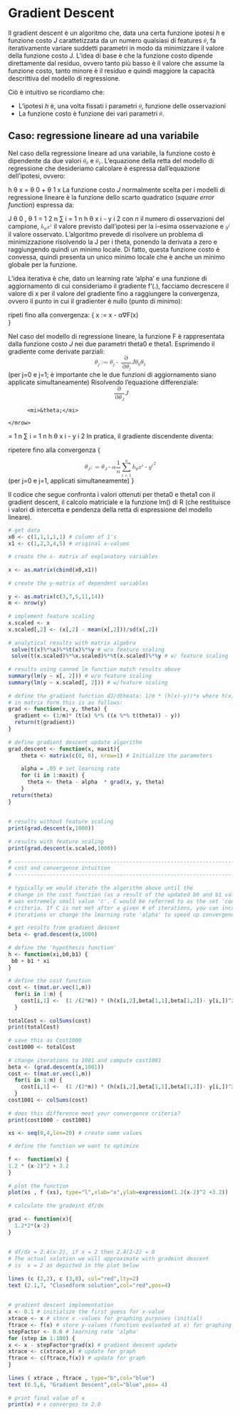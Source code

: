 Gradient Descent
================
Il gradient descent è un algoritmo che, data una certa funzione ipotesi _h_ e funzione costo _J_ carattetizzata da un numero qualsiasi di features <math display="inline" xmlns="http://www.w3.org/1998/Math/MathML"><mrow><mi>&theta;</mi></mrow></math>, fa iterativamente variare suddetti parametri in modo da minimizzare il valore della funzione costo J. L'idea di base è che la funzione costo dipende direttamente dal residuo, ovvero tanto più basso è il valore che assume la funzione costo, tanto minore è il residuo e quindi maggiore la capacità descrittiva del modello di regressione.

Ciò è intuitivo se ricordiamo che:

* L'ipotesi _h_ è, una volta fissati i parametri <math display="inline" xmlns="http://www.w3.org/1998/Math/MathML"><mrow><mi>&theta;</mi></mrow></math>, funzione delle osservazioni
* La funzione costo è funzione dei vari parametri <math display="inline" xmlns="http://www.w3.org/1998/Math/MathML"><mrow><mi>&theta;</mi></mrow></math>.

Caso: regressione lineare ad una variabile
------------------------------------------
Nel caso della regressione lineare ad una variabile, la funzione costo è dipendente da due valori <math display="inline" xmlns="http://www.w3.org/1998/Math/MathML"><mrow><msub><mi>&theta;</mi><mn>0</mn></msub></mrow></math> e <math display="inline" xmlns="http://www.w3.org/1998/Math/MathML"><mrow><msub><mi>&theta;</mi><mn>1</mn></msub></mrow></math>. L'equazione della retta del modello di regressione che desideriamo calcolare è espressa dall'equazione dell'ipotesi, ovvero:
<math display="block" xmlns="http://www.w3.org/1998/Math/MathML">

<!--  Created with FireMath www.firemath.info  -->

<mrow>
  <msub>
        <mrow>
          <mi>h</mi><mo>&ApplyFunction;</mo>
        </mrow>
        <mi>&theta;</mi>
  </msub>
  <mfenced open="(" close=")" separators=",">
    <mrow>
      <mi>x</mi>
    </mrow>
  </mfenced>
  <mo>=</mo>
  <msub>
          <mi>&theta;</mi>
        <mn>0</mn>
  </msub>
  <mo>+</mo>
  <msub>
          <mi>&theta;</mi>
        <mn>1</mn>
  </msub>
  <mi>x</mi>
</mrow>
</math>
La funzione costo _J_ normalmente scelta per i modelli di regressione lineare è la funzione dello scarto quadratico (_square error function_) espressa da:
<math display="block" xmlns="http://www.w3.org/1998/Math/MathML">

<!--  Created with FireMath www.firemath.info  -->

<mrow>
  <mi>J</mi><mo>&ApplyFunction;</mo>
  <mfenced open="(" close=")" separators=",">
    <mrow>
      <msub>
              <mi>&theta;</mi>
            <mn>0</mn>
      </msub>
      <mo>,</mo>
      <msub>
              <mi>&theta;</mi>
            <mn>1</mn>
      </msub>
    </mrow>
  </mfenced>
  <mo>=</mo>
  <mfrac>
    <mrow>
      <mn>1</mn>
    </mrow>
    <mrow>
      <mn>2</mn>
      <mi>n</mi>
    </mrow>
  </mfrac>
  <munderover>
          <mo>&Sum;</mo>
      <mrow>
        <mi>i</mi>
        <mo>=</mo>
        <mn>1</mn>
      </mrow>
        <mi>n</mi>
  </munderover>
  <msup>
        <mrow>
          <mfenced open="(" close=")" separators=",">
            <mrow>
              <msub>
                    <mrow>
                      <mi>h</mi><mo>&ApplyFunction;</mo>
                    </mrow>
                    <mi>&theta;</mi>
              </msub>
              <mfenced open="(" close=")" separators=",">
                <mrow>
                  <msup>
                          <mi>x</mi>
                        <mfenced open="(" close=")" separators=",">
                          <mrow>
                            <mi>i</mi>
                          </mrow>
                        </mfenced>
                  </msup>
                </mrow>
              </mfenced>
              <mo>-</mo>
              <msup>
                      <mi>y</mi>
                    <mfenced open="(" close=")" separators=",">
                      <mrow>
                        <mi>i</mi>
                      </mrow>
                    </mfenced>
              </msup>
            </mrow>
          </mfenced>
        </mrow>
        <mn>2</mn>
  </msup>
</mrow>
</math>
con _n_ il numero di osservazioni del campione, <math display="inline" xmlns="http://www.w3.org/1998/Math/MathML"><mrow>
  <msub>
        <mrow>
          <mi>h</mi><mo>&ApplyFunction;</mo>
        </mrow>
        <mi>&theta;</mi>
  </msub>
  <mfenced open="(" close=")" separators=",">
    <mrow>
      <msup>
              <mi>x</mi>
            <mfenced open="(" close=")" separators=",">
              <mrow>
                <mi>i</mi>
              </mrow>
            </mfenced>
      </msup>
    </mrow>
  </mfenced>
</mrow>
</math> il valore previsto dall'ipotesi per la i-esima osservazione e <math display="inline">
<mrow>
  <msup>
          <mi>y</mi>
        <mfenced open="(" close=")" separators=",">
          <mrow>
            <mi>i</mi>
          </mrow>
        </mfenced>
  </msup>
</mrow>
</math>
il valore osservato.
L'algoritmo prevede di risolvere un problema di minimizzazione risolvendo la J per i theta, ponendo la derivata a zero e raggiungendo quindi un minimo locale. Di fatto, questa funzione costo è convessa, quindi presenta un unico minimo locale che è anche un minimo globale per la funzione.

L'idea iterativa è che, dato un learning rate 'alpha' e una funzione di aggiornamento di cui consideriamo il gradiente f'(.), facciamo decrescere il valore di x per il valore del gradiente fino a raggiungere la convergenza, ovvero il punto in cui il gradienter è nullo (punto di minimo):

ripeti fino alla convergenza: {
  x := x - α∇F(x)  
}

Nel caso del modello di regressione lineare, la funzione F è rappresentata dalla funzione costo _J_ nei due parametri theta0 e theta1. Esprimendo il gradiente come derivate parziali:
<math display="block">
<mrow>
  <msub>
          <mi>&theta;</mi>
        <mi>j</mi>
  </msub>
  <mo>:=</mo>
  <msub>
          <mi>&theta;</mi>
        <mi>j</mi>
  </msub>
  <mo>-</mo>
  <mfrac>
    <mrow>
      <mo>&PartialD;</mo>
    </mrow>
    <mrow>
      <mo>&PartialD;</mo>
      <msub>
              <mi>&theta;</mi>
            <mi>j</mi>
      </msub>
    </mrow>
  </mfrac>
  <mi>J</mi><mo>&ApplyFunction;</mo>
  <mfenced open="(" close=")" separators=",">
    <mrow>
      <msub>
              <mi>&theta;</mi>
            <mn>0</mn>
      </msub>
    </mrow>
    <mrow>
      <msub>
              <mi>&theta;</mi>
            <mn>1</mn>
      </msub>
    </mrow>
  </mfenced>
</mrow>
</math>
(per j=0 e j=1; è importante che le due funzioni di aggiornamento siano applicate simultaneamente)
Risolvendo l'equazione differenziale:
<math display="block">
<mrow>
  <mfrac>
    <mrow>
      <mo>&PartialD;</mo>
    </mrow>
    <mrow>
      <mo>&PartialD;</mo>
      <msub>
              <mi>&theta;</mi>
            <mi>J</mi>
      </msub>
    </mrow>
  </mfrac>
  <mi>J</mi><mo>&ApplyFunction;</mo>
  <mfenced open="(" close=")" separators=",">
    <mrow>
      
          <mi>&theta;</mi>
      
    </mrow>
  </mfenced>
  <mo>=</mo>
  <mfrac>
    <mrow>
      <mn>1</mn>
    </mrow>
    <mrow>
      <mi>n</mi>
    </mrow>
  </mfrac>
  <munderover>
          <mo>&Sum;</mo>
      <mrow>
        <mi>i</mi>
        <mo>=</mo>
        <mn>1</mn>
      </mrow>
        <mi>n</mi>
  </munderover>
  <msup>
        <mrow>
          <mfenced open="(" close=")" separators=",">
            <mrow>
              <msub>
                    <mrow>
                      <mi>h</mi><mo>&ApplyFunction;</mo>
                    </mrow>
                    <mi>&theta;</mi>
              </msub>
              <mfenced open="(" close=")" separators=",">
                <mrow>
                  <msup>
                          <mi>x</mi>
                        <mfenced open="(" close=")" separators=",">
                          <mrow>
                            <mi>i</mi>
                          </mrow>
                        </mfenced>
                  </msup>
                </mrow>
              </mfenced>
              <mo>-</mo>
              <msup>
                      <mi>y</mi>
                    <mfenced open="(" close=")" separators=",">
                      <mrow>
                        <mi>i</mi>
                      </mrow>
                    </mfenced>
              </msup>
            </mrow>
          </mfenced>
        </mrow>
        <mn>2</mn>
  </msup>
</mrow>
</math>
In pratica, il gradiente discendente diventa:

ripetere fino alla convergenza {

<math display="block">
<mrow>
  <msub>
          <mi>&theta;</mi>
        <mi>J</mi>
  </msub>
  <mo>:</mo>
  <mo>=</mo>
  <msub>
          <mi>&theta;</mi>
        <mi>J</mi>
  </msub>
  <mo>-</mo>
  <mi>&alpha;</mi>
  <mfrac>
    <mrow>
      <mn>1</mn>
    </mrow>
    <mrow>
      <mi>n</mi>
    </mrow>
  </mfrac>
  <munderover>
          <mo>&Sum;</mo>
      <mrow>
        <mi>i</mi>
        <mo>=</mo>
        <mn>1</mn>
      </mrow>
        <mi>n</mi>
  </munderover>
  <msup>
        <mrow>
          <mfenced open="(" close=")" separators=",">
            <mrow>
              <msub>
                    <mrow>
                      <mi>h</mi><mo>&ApplyFunction;</mo>
                    </mrow>
                    <mi>&theta;</mi>
              </msub>
              <mfenced open="(" close=")" separators=",">
                <mrow>
                  <msup>
                          <mi>x</mi>
                        <mfenced open="(" close=")" separators=",">
                          <mrow>
                            <mi>i</mi>
                          </mrow>
                        </mfenced>
                  </msup>
                </mrow>
              </mfenced>
              <mo>-</mo>
              <msup>
                      <mi>y</mi>
                    <mfenced open="(" close=")" separators=",">
                      <mrow>
                        <mi>i</mi>
                      </mrow>
                    </mfenced>
              </msup>
            </mrow>
          </mfenced>
        </mrow>
        <mn>2</mn>
  </msup>
</mrow>
</math>
(per j=0 e j=1, applicati simultaneamente)
}

Il codice che segue confronta i valori ottenuti per theta0 e theta1 con il gradient descent, il calcolo matriciale e la funzione lm() di R (che restituisce i valori di intercetta e pendenza della retta di espressione del modello lineare).

```r
# get data 
x0 <- c(1,1,1,1,1) # column of 1's
x1 <- c(1,2,3,4,5) # original x-values
 
# create the x- matrix of explanatory variables
 
x <- as.matrix(cbind(x0,x1))
 
# create the y-matrix of dependent variables
 
y <- as.matrix(c(3,7,5,11,14))
m <- nrow(y)
 
# implement feature scaling
x.scaled <- x
x.scaled[,2] <- (x[,2] - mean(x[,2]))/sd(x[,2])
 
# analytical results with matrix algebra
 solve(t(x)%*%x)%*%t(x)%*%y # w/o feature scaling
 solve(t(x.scaled)%*%x.scaled)%*%t(x.scaled)%*%y # w/ feature scaling
 
# results using canned lm function match results above
summary(lm(y ~ x[, 2])) # w/o feature scaling
summary(lm(y ~ x.scaled[, 2])) # w/feature scaling
 
# define the gradient function dJ/dtheata: 1/m * (h(x)-y))*x where h(x) = x*theta
# in matrix form this is as follows:
grad <- function(x, y, theta) {
  gradient <- (1/m)* (t(x) %*% ((x %*% t(theta)) - y))
  return(t(gradient))
}
 
# define gradient descent update algorithm
grad.descent <- function(x, maxit){
    theta <- matrix(c(0, 0), nrow=1) # Initialize the parameters
 
    alpha = .05 # set learning rate
    for (i in 1:maxit) {
      theta <- theta - alpha  * grad(x, y, theta)   
    }
 return(theta)
}
 
 
# results without feature scaling
print(grad.descent(x,1000))
 
# results with feature scaling
print(grad.descent(x.scaled,1000))
 
# ----------------------------------------------------------------------- 
# cost and convergence intuition
# -----------------------------------------------------------------------
 
# typically we would iterate the algorithm above until the 
# change in the cost function (as a result of the updated b0 and b1 values)
# was extremely small value 'c'. C would be referred to as the set 'convergence'
# criteria. If C is not met after a given # of iterations, you can increase the
# iterations or change the learning rate 'alpha' to speed up convergence
 
# get results from gradient descent
beta <- grad.descent(x,1000)
 
# define the 'hypothesis function'
h <- function(xi,b0,b1) {
 b0 + b1 * xi 
}
 
# define the cost function   
cost <- t(mat.or.vec(1,m))
  for(i in 1:m) {
    cost[i,1] <-  (1 /(2*m)) * (h(x[i,2],beta[1,1],beta[1,2])- y[i,])^2 
  }
 
totalCost <- colSums(cost)
print(totalCost)
 
# save this as Cost1000
cost1000 <- totalCost
 
# change iterations to 1001 and compute cost1001
beta <- (grad.descent(x,1001))
cost <- t(mat.or.vec(1,m))
  for(i in 1:m) {
    cost[i,1] <-  (1 /(2*m)) * (h(x[i,2],beta[1,1],beta[1,2])- y[i,])^2 
  }
cost1001 <- colSums(cost)
 
# does this difference meet your convergence criteria? 
print(cost1000 - cost1001)

xs <- seq(0,4,len=20) # create some values
 
# define the function we want to optimize
 
f <-  function(x) {
1.2 * (x-2)^2 + 3.2
}
 
# plot the function 
plot(xs , f (xs), type="l",xlab="x",ylab=expression(1.2(x-2)^2 +3.2))
 
# calculate the gradeint df/dx
 
grad <- function(x){
  1.2*2*(x-2)
}
 
 
# df/dx = 2.4(x-2), if x = 2 then 2.4(2-2) = 0
# The actual solution we will approximate with gradeint descent
# is  x = 2 as depicted in the plot below
 
lines (c (2,2), c (3,8), col="red",lty=2)
text (2.1,7, "Closedform solution",col="red",pos=4)
 
 
# gradient descent implementation
x <- 0.1 # initialize the first guess for x-value
xtrace <- x # store x -values for graphing purposes (initial)
ftrace <- f(x) # store y-values (function evaluated at x) for graphing purposes (initial)
stepFactor <- 0.6 # learning rate 'alpha'
for (step in 1:100) {
x <- x - stepFactor*grad(x) # gradient descent update
xtrace <- c(xtrace,x) # update for graph
ftrace <- c(ftrace,f(x)) # update for graph
}
 
lines ( xtrace , ftrace , type="b",col="blue")
text (0.5,6, "Gradient Descent",col="blue",pos= 4)
 
# print final value of x
print(x) # x converges to 2.0

```